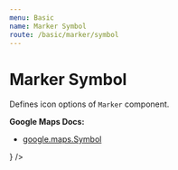 ```yaml
---
menu: Basic
name: Marker Symbol
route: /basic/marker/symbol
---
```




# Marker Symbol

Defines icon options of `Marker` component.

**Google Maps Docs:**

- [google.maps.Symbol](https://developers.google.com/maps/documentation/javascript/reference#Symbol)

<Playground>
  <DocsMap
    zoom={8}
    center={{ lat: 36, lng: -122 }}
  >
    <Marker
      position={{ lat: 37.4419759, lng: -122.1429233 }}
      icon={
        <MarkerSymbol
          path={path}
          scale={0.7}
          rotation={-49}
          fillColor="#404040"
          fillOpacity={1}
          strokeColor="#ffffff"
          strokeWeight={0.1}
          strokeOpacity={1}
          anchor={{ x: 10, y: 25 }}
          labelOrigin={{ x: 32, y: 32 }}
        />
      }
    />
  </DocsMap>
</Playground>

<PropsTable of={MarkerSymbol} />
